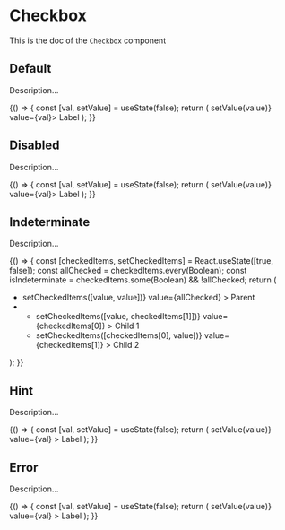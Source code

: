 <!--- Button.stories.mdx --->


<Meta title="Design System/Atoms/Checkbox" component={Checkbox} />

# Checkbox

This is the doc of the `Checkbox` component

## Default

Description...

<Canvas>
  <Story name="default">
    {() => {
      const [val, setValue] = useState(false);
      return (
        <Checkbox id="default" name="default" onValueChange={(value) => setValue(value)} value={val}>
          Label
        </Checkbox>
      );
    }}
  </Story>
</Canvas>

## Disabled

Description...

<Canvas>
  <Story name="disabled">
    {() => {
      const [val, setValue] = useState(false);
      return (
        <Checkbox disabled id="default" name="default" onValueChange={(value) => setValue(value)} value={val}>
          Label
        </Checkbox>
      );
    }}
  </Story>
</Canvas>

## Indeterminate

Description...

<Canvas>
  <Story name="indeterminate">
    {() => {
      const [checkedItems, setCheckedItems] = React.useState([true, false]);
      const allChecked = checkedItems.every(Boolean);
      const isIndeterminate = checkedItems.some(Boolean) && !allChecked;
      return (
        <ul>
          <li>
            <Checkbox
              id="parent"
              name="parent"
              indeterminate={isIndeterminate}
              onValueChange={(value) => setCheckedItems([value, value])}
              value={allChecked}
            >
              Parent
            </Checkbox>
          </li>
          <li>
            <ul>
              <li>
                <Checkbox
                  id="child1"
                  name="child1"
                  onValueChange={(value) => setCheckedItems([value, checkedItems[1]])}
                  value={checkedItems[0]}
                >
                  Child 1
                </Checkbox>
              </li>
              <li>
                <Checkbox
                  id="child2"
                  name="child2"
                  onValueChange={(value) => setCheckedItems([checkedItems[0], value])}
                  value={checkedItems[1]}
                >
                  Child 2
                </Checkbox>
              </li>
            </ul>
          </li>
        </ul>
      );
    }}
  </Story>
</Canvas>

## Hint

Description...

<Canvas>
  <Story name="hint">
    {() => {
      const [val, setValue] = useState(false);
      return (
        <Checkbox
          hint="Description line lorem ipsum"
          id="default"
          name="default"
          onValueChange={(value) => setValue(value)}
          value={val}
        >
          Label
        </Checkbox>
      );
    }}
  </Story>
</Canvas>

## Error

Description...

<Canvas>
  <Story name="error">
    {() => {
      const [val, setValue] = useState(false);
      return (
        <Checkbox
          error="Description line lorem ipsum"
          id="default"
          name="default"
          onValueChange={(value) => setValue(value)}
          value={val}
        >
          Label
        </Checkbox>
      );
    }}
  </Story>
</Canvas>
